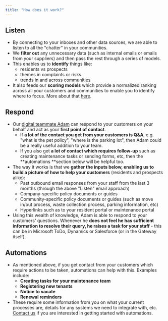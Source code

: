 ```yaml
---
title: "How does it work?"
---
```


## **Listen**

- By connecting to your inboxes and other data sources, we are able to listen to all the "chatter" in your communities.
- We **filter out** any unnecessary data (such as internal emails or emails from your suppliers) and then pass the rest through a series of models.
- This enables us to **identify** things like:
  - residents vs prospects
  - themes in complaints or risks
  - trends in and across communities
- It also feeds our **scoring models** which provide a normalized ranking across all your customers and communities to enable you to identify where to focus. More about that [<u>here</u>](https://docs2.travtus.com/features/home-page/conversational-scores).

## **Respond**

- Our [<u>digital teammate Adam</u>](https://help.travtus.com/en/articles/9174358-who-is-adam) can respond to your customers on your behalf and act as your **first point of contact**.
  - If **a lot of the contact you get from your customers is Q&A**, e.g. "what is the pet policy", "where is the parking lot", then Adam could be a really useful addition to your team.
  - If you also get **a lot of contact which requires follow-up** such as creating maintenance tasks or sending forms, etc, then the **automations **section below will be helpful too.
- The way it works is that we **gather the inputs below, enabling us to build a picture of how to help your customers** (residents and prospects alike):
  - Past outbound email responses from your staff from the last 3 months (through the above "Listen" email approach)
  - Company-specific policy documents or guides
  - Community-specific policy documents or guides (such as move in/out process, waste collection process, parking information, etc)
  - Hyperlinks such as to your resident portal or maintenance portal
- Using this wealth of knowledge, Adam is able to respond to your customers' questions. Whenever he **does not feel he has sufficient information to resolve their query, he raises a task for your staff** - this can be in Microsoft ToDo, Dynamics or Salesforce (or in the Gateway itself).

## **Automations**

- As mentioned above, if you get contact from your customers which require actions to be taken, automations can help with this. Examples include:
  - **Creating tasks for your maintenance team**
  - **Registering new tenants**
  - **Notice to vacate**
  - **Renewal reminders**
- These require some information from you on what your current processes are, details for any systems we need to integrate with, etc. [<u>Contact us</u>](mailto:support@travtus.com) if you are interested in getting started with automations.